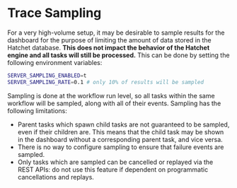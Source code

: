 # Trace Sampling

For a very high-volume setup, it may be desirable to sample results for the dashboard for the purpose of limiting the amount of data stored in the Hatchet database. **This does not impact the behavior of the Hatchet engine and all tasks will still be processed.** This can be done by setting the following environment variables:

```bash
SERVER_SAMPLING_ENABLED=t
SERVER_SAMPLING_RATE=0.1 # only 10% of results will be sampled
```

Sampling is done at the workflow run level, so all tasks within the same workflow will be sampled, along with all of their events. Sampling has the following limitations:

- Parent tasks which spawn child tasks are not guaranteed to be sampled, even if their children are. This means that the child task may be shown in the dashboard without a corresponding parent task, and vice versa.
- There is no way to configure sampling to ensure that failure events are sampled.
- Only tasks which are sampled can be cancelled or replayed via the REST APIs: do not use this feature if dependent on programmatic cancellations and replays.

